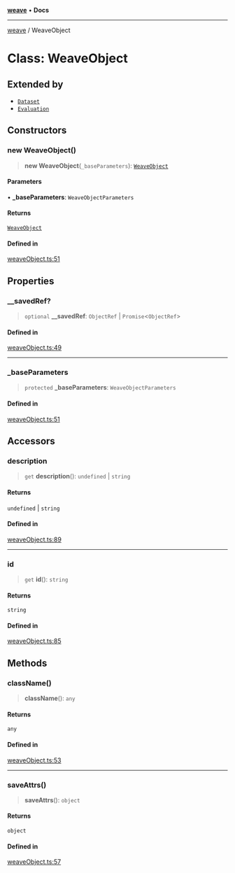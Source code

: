 [**weave**](/reference/typescript-sdk/weave/index) • **Docs**

***

[weave](/reference/typescript-sdk/weave/index) / WeaveObject

# Class: WeaveObject

## Extended by

- [`Dataset`](/reference/typescript-sdk/weave/classes/Dataset)
- [`Evaluation`](/reference/typescript-sdk/weave/classes/Evaluation)

## Constructors

### new WeaveObject()

> **new WeaveObject**(`_baseParameters`): [`WeaveObject`](/reference/typescript-sdk/weave/classes/WeaveObject)

#### Parameters

• **\_baseParameters**: `WeaveObjectParameters`

#### Returns

[`WeaveObject`](/reference/typescript-sdk/weave/classes/WeaveObject)

#### Defined in

[weaveObject.ts:51](https://github.com/wandb/weave/blob/e2313369cb35bc1b6f97c70539926dd951ead21e/sdks/node/src/weaveObject.ts#L51)

## Properties

### \_\_savedRef?

> `optional` **\_\_savedRef**: `ObjectRef` \| `Promise`\<`ObjectRef`\>

#### Defined in

[weaveObject.ts:49](https://github.com/wandb/weave/blob/e2313369cb35bc1b6f97c70539926dd951ead21e/sdks/node/src/weaveObject.ts#L49)

***

### \_baseParameters

> `protected` **\_baseParameters**: `WeaveObjectParameters`

#### Defined in

[weaveObject.ts:51](https://github.com/wandb/weave/blob/e2313369cb35bc1b6f97c70539926dd951ead21e/sdks/node/src/weaveObject.ts#L51)

## Accessors

### description

> `get` **description**(): `undefined` \| `string`

#### Returns

`undefined` \| `string`

#### Defined in

[weaveObject.ts:89](https://github.com/wandb/weave/blob/e2313369cb35bc1b6f97c70539926dd951ead21e/sdks/node/src/weaveObject.ts#L89)

***

### id

> `get` **id**(): `string`

#### Returns

`string`

#### Defined in

[weaveObject.ts:85](https://github.com/wandb/weave/blob/e2313369cb35bc1b6f97c70539926dd951ead21e/sdks/node/src/weaveObject.ts#L85)

## Methods

### className()

> **className**(): `any`

#### Returns

`any`

#### Defined in

[weaveObject.ts:53](https://github.com/wandb/weave/blob/e2313369cb35bc1b6f97c70539926dd951ead21e/sdks/node/src/weaveObject.ts#L53)

***

### saveAttrs()

> **saveAttrs**(): `object`

#### Returns

`object`

#### Defined in

[weaveObject.ts:57](https://github.com/wandb/weave/blob/e2313369cb35bc1b6f97c70539926dd951ead21e/sdks/node/src/weaveObject.ts#L57)